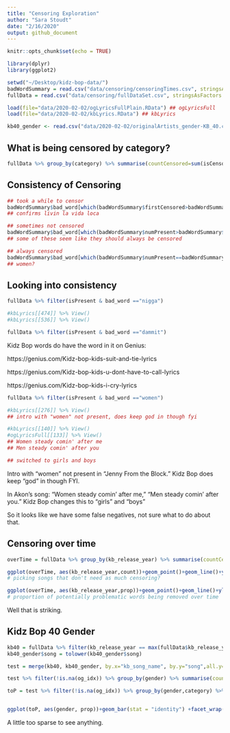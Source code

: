 ```yaml
---
title: "Censoring Exploration"
author: "Sara Stoudt"
date: "2/16/2020"
output: github_document
---
```


```r
knitr::opts_chunk$set(echo = TRUE)
```

```r
library(dplyr)
library(ggplot2)

setwd("~/Desktop/kidz-bop-data/")
badWordSummary = read.csv("data/censoring/censoringTimes.csv", stringsAsFactors = F)
fullData = read.csv("data/censoring/fullDataSet.csv", stringsAsFactors = F)

load(file="data/2020-02-02/ogLyricsFullPlain.RData") ## ogLyricsFull
load(file="data/2020-02-02/kbLyrics.RData") ## kbLyrics

kb40_gender <- read.csv("data/2020-02-02/originalArtists_gender-KB_40.csv", stringsAsFactors = F)
```

## What is being censored by category?

```r
fullData %>% group_by(category) %>% summarise(countCensored=sum(isCensored), count = sum(isPresent)) %>% mutate(prop = countCensored/count)

```

## Consistency of Censoring

```r
## took a while to censor
badWordSummary$bad_word[which(badWordSummary$firstCensored>badWordSummary$firstAppear)]
## confirms livin la vida loca

## sometimes not censored
badWordSummary$bad_word[which(badWordSummary$numPresent>badWordSummary$numCensored)]
## some of these seem like they should always be censored

## always censored
badWordSummary$bad_word[which(badWordSummary$numPresent==badWordSummary$numCensored)]
## women?
```

## Looking into consistency 

```r
fullData %>% filter(isPresent & bad_word =="nigga")

#kbLyrics[[474]] %>% View()
#kbLyrics[[536]] %>% View()

fullData %>% filter(isPresent & bad_word =="dammit")

```

Kidz Bop words do have the word in it on Genius:

https://genius.com/Kidz-bop-kids-suit-and-tie-lyrics

https://genius.com/Kidz-bop-kids-u-dont-have-to-call-lyrics

https://genius.com/Kidz-bop-kids-i-cry-lyrics

```r
fullData %>% filter(isPresent & bad_word =="women")

#kbLyrics[[276]] %>% View()
## intro with "women" not present, does keep god in though fyi

#kbLyrics[[140]] %>% View()
#ogLyricsFull[[133]] %>% View()
## Women steady comin' after me	
## Men steady comin' after you	

## switched to girls and boys
```

Intro with "women" not present in "Jenny From the Block." Kidz Bop does keep "god" in though FYI.

In Akon's song: "Women steady comin' after me," "Men steady comin' after you." Kidz Bop changes this to "girls" and "boys"

So it looks like we have some false negatives, not sure what to do about that.

## Censoring over time

```r
overTime = fullData %>% group_by(kb_release_year) %>% summarise(countCensored=sum(isCensored), count = sum(isPresent)) %>% mutate(prop = countCensored/count)

ggplot(overTime, aes(kb_release_year,count))+geom_point()+geom_line()+ylab("existence of words")
# picking songs that don't need as much censoring?

ggplot(overTime, aes(kb_release_year,prop))+geom_point()+geom_line()+ylab("censored / present")
# proportion of potentially problematic words being removed over time
```

Well that is striking.

## Kidz Bop 40 Gender

```r
kb40 = fullData %>% filter(kb_release_year == max(fullData$kb_release_year)) 
kb40_gender$song = tolower(kb40_gender$song)

test = merge(kb40, kb40_gender, by.x="kb_song_name", by.y="song",all.y=T, all.x=F) 

test %>% filter(!is.na(og_idx)) %>% group_by(gender) %>% summarise(countCensored = sum(isCensored), count = sum(isPresent))

toP = test %>% filter(!is.na(og_idx)) %>% group_by(gender,category) %>% summarise(countCensored = sum(isCensored), count = sum(isPresent)) %>% mutate(prop = countCensored/count)


ggplot(toP, aes(gender, prop))+geom_bar(stat = "identity") +facet_wrap(~category)


```

A little too sparse to see anything.